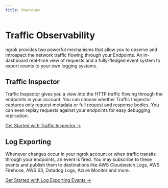 ```yaml
---
title: Overview
---
```


# Traffic Observability

ngrok provides two powerful mechanisms that allow you to observe and introspect
the network traffic flowing through your Endpoints. An in-dashboard real-time
view of requests and a fully-fledged event system to export events to your own
logging systems.

## Traffic Inspector

Traffic Inspector gives you a view into the HTTP traffic flowing through the
endpoints in your account. You can choose whether Traffic Inspector captures
only request metadata or full request and response bodies. You can even replay
requests against your endpoints for easy debugging replication.

[Get Started with Traffic Inspector →](/obs/traffic-inspection/)

## Log Exporting

Whenever changes occur in your ngrok account or when traffic transits through
your endpoints, an event is fired. You may subscribe to these events and
publish them to destinations like AWS Cloudwatch Logs, AWS Firehose, AWS S3,
Datadog Logs, Azure Monitor and more.

[Get Started with Log Exporting Events →](/obs/events/)
